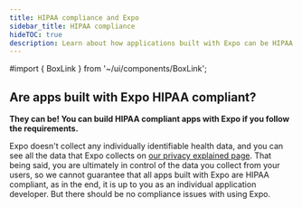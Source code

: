 ```yaml
---
title: HIPAA compliance and Expo
sidebar_title: HIPAA compliance
hideTOC: true
description: Learn about how applications built with Expo can be HIPAA compliant.
---
```


#import { BoxLink } from '~/ui/components/BoxLink';

## Are apps built with Expo HIPAA compliant?

**They can be! You can build HIPAA compliant apps with Expo if you follow the requirements.**

Expo doesn't collect any individually identifiable health data, and you can see all the data that Expo collects on [our privacy explained page](https://expo.dev/privacy-explained). That being said, you are ultimately in control of the data you collect from your users, so we cannot guarantee that all apps built with Expo are HIPAA compliant, as in the end, it is up to you as an individual application developer. But there should be no compliance issues with using Expo.

<BoxLink
  title="HHS"
  description="For more information about HIPAA compliance, see HHS website."
  href="https://www.hhs.gov/hipaa/for-professionals/index.html"
/>

